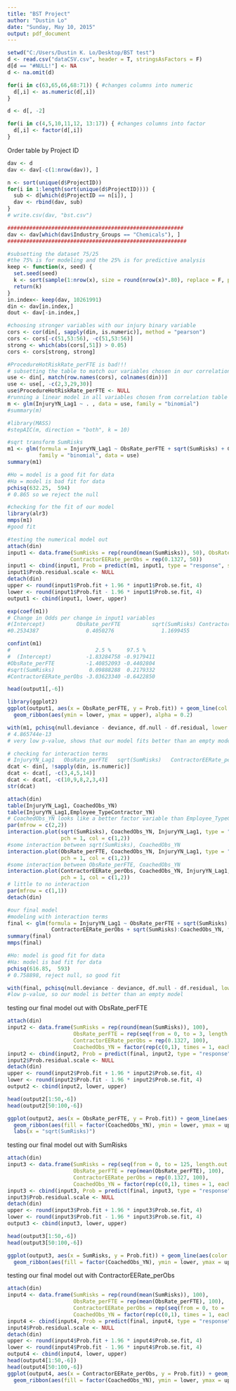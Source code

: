 ---
title: "BST Project"
author: "Dustin Lo"
date: "Sunday, May 10, 2015"
output: pdf_document
---


```{r}
setwd("C:/Users/Dustin K. Lo/Desktop/BST test")
d <- read.csv("dataCSV.csv", header = T, stringsAsFactors = F)
d[d == "#NULL!"] <- NA
d <- na.omit(d)

for(i in c(63,65,66,68:71)) { #changes columns into numeric
  d[,i] <- as.numeric(d[,i])
}

d <- d[, -2]

for(i in c(4,5,10,11,12, 13:17)) { #changes columns into factor
  d[,i] <- factor(d[,i])
}
```


Order table by Project ID
```{r}
dav <- d
dav <- dav[-c(1:nrow(dav)), ]

n <- sort(unique(d$ProjectID))
for(i in 1:length(sort(unique(d$ProjectID)))) {
  sub <- d[which(d$ProjectID == n[i]), ]
  dav <- rbind(dav, sub)
}
# write.csv(dav, "bst.csv")
```


```{r}
########################################################
dav <- dav[which(dav$Industry_Groups == "Chemicals"), ]
#########################################################

#subsetting the dataset 75/25
#the 75% is for modeling and the 25% is for predictive analysis
keep <- function(x, seed) {
  set.seed(seed)
  k <- sort(sample(1:nrow(x), size = round(nrow(x)*.80), replace = F, prob = NULL))
  return(k)
}
in.index<- keep(dav, 10261991)
din <- dav[in.index,]
dout <- dav[-in.index,]

```


```{r}
#choosing stronger variables with our injury binary variable
cors <- cor(din[, sapply(din, is.numeric)], method = "pearson")
cors <- cors[-c(51,53:56), -c(51,53:56)]
strong <- which(abs(cors[,51]) > 0.05)
cors <- cors[strong, strong]

#ProcedureHotRiskRate_perFTE is bad!!!
# subsetting the table to match our variables chosen in our correlation table
use <- din[, match(row.names(cors), colnames(din))]
use <- use[, -c(2,3,29,30)]
use$ProcedureHotRiskRate_perFTE <- NULL
#running a linear model in all variables chosen from correlation table
m <- glm(InjuryYN_Lag1 ~ . , data = use, family = "binomial") 
#summary(m)

```


```{r, results='hide'}
#library(MASS)
#stepAIC(m, direction = "both", k = 10)
```

```{r}
#sqrt transform SumRisks
m1 <- glm(formula = InjuryYN_Lag1 ~ ObsRate_perFTE + sqrt(SumRisks) + ContractorEERate_perObs, 
          family = "binomial", data = use)
summary(m1)

#Ho = model is a good fit for data
#Ha = model is bad fit for data
pchisq(632.25,  594)
# 0.865 so we reject the null

#checking for the fit of our model
library(alr3)
mmps(m1)
#good fit
```


```{r}
#testing the numerical model out
attach(din)
input1 <- data.frame(SumRisks = rep(round(mean(SumRisks)), 50), ObsRate_perFTE = seq(from = 0, to = 3, length.out = 50), 
                    ContractorEERate_perObs = rep(0.1327, 50)) 
input1 <- cbind(input1, Prob = predict(m1, input1, type = "response", se = TRUE))
input1$Prob.residual.scale <- NULL
detach(din)
upper <- round(input1$Prob.fit + 1.96 * input1$Prob.se.fit, 4)
lower <- round(input1$Prob.fit - 1.96 * input1$Prob.se.fit, 4)
output1 <- cbind(input1, lower, upper)

exp(coef(m1))
# Change in Odds per change in input1 variables 
#(Intercept)          ObsRate_perFTE          sqrt(SumRisks) ContractorEERate_perObs 
#0.2534387               0.4050276               1.1699455               0.1702086 

confint(m1)
#                           2.5 %     97.5 %
#  (Intercept)           -1.83284758 -0.9179411
#ObsRate_perFTE          -1.40852093 -0.4402804
#sqrt(SumRisks)           0.09888288  0.2179332
#ContractorEERate_perObs -3.03623340 -0.6422850

head(output1[,-6])

library(ggplot2)
ggplot(output1, aes(x = ObsRate_perFTE, y = Prob.fit)) + geom_line(col = "blue") + 
  geom_ribbon(aes(ymin = lower, ymax = upper), alpha = 0.2)

with(m1, pchisq(null.deviance - deviance, df.null - df.residual, lower.tail = FALSE))
# 4.865744e-13
# very low p-value, shows that our model fits better than an empty model
```


```{r}
# checking for interaction terms
# InjuryYN_Lag1   ObsRate_perFTE   sqrt(SumRisks)   ContractorEERate_perObs
dcat <- din[, !sapply(din, is.numeric)]
dcat <- dcat[, -c(3,4,5,14)]
dcat <- dcat[, -c(10,9,8,2,3,4)]
str(dcat)

attach(din)
table(InjuryYN_Lag1, CoachedObs_YN)
table(InjuryYN_Lag1,Employee_TypeContractor_YN)
# CoachedObs_YN looks like a better factor variable than Employee_TypeContractor_YN
par(mfrow = c(2,2))
interaction.plot(sqrt(SumRisks), CoachedObs_YN, InjuryYN_Lag1, type = "p",
                 pch = 1, col = c(1,2)) 
#some interaction between sqrt(SumRisks), CoachedObs_YN
interaction.plot(ObsRate_perFTE, CoachedObs_YN, InjuryYN_Lag1, type = "p",
                 pch = 1, col = c(1,2))
#some interaction between ObsRate_perFTE, CoachedObs_YN
interaction.plot(ContractorEERate_perObs, CoachedObs_YN, InjuryYN_Lag1, type = "p",
                 pch = 1, col = c(1,2))
# little to no interaction
par(mfrow = c(1,1))
detach(din)
```


```{r}
#our final model
#modeling with interaction terms
final <- glm(formula = InjuryYN_Lag1 ~ ObsRate_perFTE + sqrt(SumRisks) +  
              ContractorEERate_perObs + sqrt(SumRisks):CoachedObs_YN, family = "binomial", data = din)
summary(final)
mmps(final)

#Ho: model is good fit for data
#Ha: model is bad fit for data
pchisq(616.85,  593)
# 0.758898, reject null, so good fit

with(final, pchisq(null.deviance - deviance, df.null - df.residual, lower.tail = FALSE))
#low p-value, so our model is better than an empty model
```


testing our final model out with ObsRate_perFTE
```{r}
attach(din)
input2 <- data.frame(SumRisks = rep(round(mean(SumRisks)), 100), 
                     ObsRate_perFTE = rep(seq(from = 0, to = 3, length.out = 50), times = 2), 
                     ContractorEERate_perObs = rep(0.1327, 100),
                     CoachedObs_YN = factor(rep(c(0,1), times = 1, each = 50)))
input2 <- cbind(input2, Prob = predict(final, input2, type = "response", se = TRUE))
input2$Prob.residual.scale <- NULL
detach(din)
upper <- round(input2$Prob.fit + 1.96 * input2$Prob.se.fit, 4)
lower <- round(input2$Prob.fit - 1.96 * input2$Prob.se.fit, 4)
output2 <- cbind(input2, lower, upper)

head(output2[1:50,-6])
head(output2[50:100,-6])

ggplot(output2, aes(x = ObsRate_perFTE, y = Prob.fit)) + geom_line(aes(color = factor(CoachedObs_YN))) +
  geom_ribbon(aes(fill = factor(CoachedObs_YN), ymin = lower, ymax = upper), alpha = 0.2) +
  labs(x = "sqrt(SumRisks)")
```


testing our final model out with SumRisks
```{r}
attach(din)
input3 <- data.frame(SumRisks = rep(seq(from = 0, to = 125, length.out = 50), times = 2), 
                     ObsRate_perFTE = rep(mean(ObsRate_perFTE), 100), 
                     ContractorEERate_perObs = rep(0.1327, 100),
                     CoachedObs_YN = factor(rep(c(0,1), times = 1, each = 50)))
input3 <- cbind(input3, Prob = predict(final, input3, type = "response", se = TRUE))
input3$Prob.residual.scale <- NULL
detach(din)
upper <- round(input3$Prob.fit + 1.96 * input3$Prob.se.fit, 4)
lower <- round(input3$Prob.fit - 1.96 * input3$Prob.se.fit, 4)
output3 <- cbind(input3, lower, upper)

head(output3[1:50,-6])
head(output3[50:100,-6])

ggplot(output3, aes(x = SumRisks, y = Prob.fit)) + geom_line(aes(color = factor(CoachedObs_YN))) +
  geom_ribbon(aes(fill = factor(CoachedObs_YN), ymin = lower, ymax = upper), alpha = 0.2)
```


testing our final model out with ContractorEERate_perObs
```{r}
attach(din)
input4 <- data.frame(SumRisks = rep(round(mean(SumRisks)), 100), 
                     ObsRate_perFTE = rep(mean(ObsRate_perFTE), 100), 
                     ContractorEERate_perObs = rep(seq(from = 0, to = .75, length.out = 50), times = 2),
                     CoachedObs_YN = factor(rep(c(0,1), times = 1, each = 50)))
input4 <- cbind(input4, Prob = predict(final, input4, type = "response", se = TRUE))
input4$Prob.residual.scale <- NULL
detach(din)
upper <- round(input4$Prob.fit + 1.96 * input4$Prob.se.fit, 4)
lower <- round(input4$Prob.fit - 1.96 * input4$Prob.se.fit, 4)
output4 <- cbind(input4, lower, upper)
head(output4[1:50,-6])
head(output4[50:100,-6])
ggplot(output4, aes(x = ContractorEERate_perObs, y = Prob.fit)) + geom_line(aes(color = factor(CoachedObs_YN))) +
  geom_ribbon(aes(fill = factor(CoachedObs_YN), ymin = lower, ymax = upper), alpha = 0.3)
```

